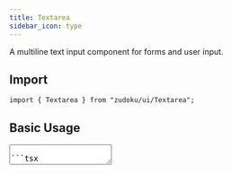 ```yaml
---
title: Textarea
sidebar_icon: type
---
```



A multiline text input component for forms and user input.

## Import

```tsx
import { Textarea } from "zudoku/ui/Textarea";
```

## Basic Usage

<Textarea placeholder="Type your message here." />

```tsx
<Textarea placeholder="Type your message here." />
```

## With Label

<div className="grid w-full gap-1.5">
  <Label htmlFor="message">Your message</Label>
  <Textarea placeholder="Type your message here." id="message" />
</div>

```tsx
<div className="grid w-full gap-1.5">
  <Label htmlFor="message">Your message</Label>
  <Textarea placeholder="Type your message here." id="message" />
</div>
```

## With Text

<div className="grid w-full gap-1.5">
  <Label htmlFor="message-2">Your message</Label>
  <Textarea placeholder="Type your message here." id="message-2" />
  <p className="text-sm text-muted-foreground">Your message will be copied to the support team.</p>
</div>

```tsx
<div className="grid w-full gap-1.5">
  <Label htmlFor="message-2">Your message</Label>
  <Textarea placeholder="Type your message here." id="message-2" />
  <p className="text-sm text-muted-foreground">Your message will be copied to the support team.</p>
</div>
```

## Disabled State

<Textarea disabled placeholder="Disabled textarea" />

```tsx
<Textarea disabled placeholder="Disabled textarea" />
```

## Custom Height

<Textarea className="min-h-[150px]" placeholder="Taller textarea" />

```tsx
<Textarea className="min-h-[150px]" placeholder="Taller textarea" />
```

## Custom Styling

The Textarea component accepts all standard textarea HTML attributes and can be customized with
additional className:

```tsx
<Textarea className="resize-none" placeholder="Non-resizable textarea" />
```
